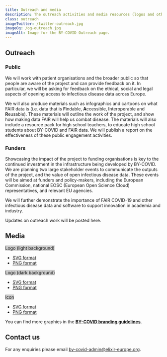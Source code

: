 ```yaml
---
title: Outreach and media
description: The outreach activities and media resources (logos and other visuals) of the BY-COVID project.
class: outreach
imageTwitter: /twitter-outreach.jpg
imageOg: /og-outreach.jpg
imageAlt: Image for the BY-COVID Outreach page.
---
```



<Container>
  <Row>
   <Col>

## Outreach

### Public

We will work with patient organisations and the broader public so that people are aware of the project and can provide feedback on it. In particular, we will be asking for feedback on the ethical, social and legal aspects of opening access to infectious disease data across Europe.

We will also produce materials such as infographics and cartoons on what FAIR data is (i.e. data that is **F**indable, **A**ccessible, **I**nteroperable and **R**eusable). These materials will outline the work of the project, and show how making data FAIR will help us combat disease. The materials will also include a resource pack for high school teachers, to educate high school students about BY-COVID and FAIR data. We will publish a report on the effectiveness of these public engagement activities.

<h3 class="mt-4">Funders</h3>

Showcasing the impact of the project to funding organisations is key to the continued investment in the infrastructure being developed by BY-COVID. We are planning two large stakeholder events to communicate the outputs of the project, and the value of open infectious disease data. These events will be aimed at funders and policy-makers, including the European Commission, national EOSC (European Open Science Cloud) representatives, and relevant EU agencies.

We will further demonstrate the importance of FAIR COVID-19 and other infectious disease data and software to support innovation in academia and industry.

<p class="fw-bold mt-4">Updates on outreach work will be posted here.</p>

## Media

<Container className="full-width">
  <Row>
    <Col className="align-items-stretch"  xs={12} sm={6} lg={4}>
      <Card className="mb-4">
      <Card.Img variant="top" src="/by-covid-logo-light-bg.svg" className="border p-4"  style="max-height: 115px;background: #ccc;"/>
        <Card.Body className="position-relative">
          <Card.Title as="h3" className="mt-0 fw-bold fs-5 lh-sm">Logo (light background)</Card.Title>
          <Card.Text className="mt-3">
            <ul className="mb-0">
           <li><a href="/by-covid-logo-light-bg.svg">SVG format</a></li>
           <li><a href="/by-covid-logo-light-bg.png">PNG format</a></li>
           </ul>
          </Card.Text>
        </Card.Body>
      </Card>
    </Col>
    <Col className="align-items-stretch"  xs={12} sm={6} lg={4}>
      <Card className="mb-4">
      <Card.Img variant="top" src="/by-covid-logo-dark-bg.svg" className="p-4"  style="max-height: 115px;background: #ccc;"/>
        <Card.Body className="position-relative">
          <Card.Title as="h3" className="mt-0 fw-bold fs-5 lh-sm">Logo (dark background)</Card.Title>
          <Card.Text className="mt-3">
            <ul className="mb-0">
           <li><a href="/by-covid-logo-dark-bg.svg">SVG format</a></li>
           <li><a href="/by-covid-logo-dark-bg.png">PNG format</a></li>
           </ul>
          </Card.Text>
        </Card.Body>
      </Card>
    </Col>
    <Col className="align-items-stretch"  xs={12} sm={6} lg={4}>
      <Card className="mb-4">
      <Card.Img variant="top" src="/by-covid-icon.svg" className="p-4 border" style="max-height: 115px;background: #ccc;" />
        <Card.Body className="position-relative">
          <Card.Title as="h3" className="mt-0 fw-bold fs-5 lh-sm">Icon</Card.Title>
          <Card.Text className="mt-3">
            <ul className="mb-0">
           <li><a href="/by-covid-icon.svg">SVG format</a></li>
           <li><a href="/by-covid-icon.png">PNG format</a></li>
           </ul>
          </Card.Text>
        </Card.Body>
      </Card>
    </Col>
  </Row>
</Container>

<p> You can find more graphics in the <a href=""><strong>BY-COVID branding guidelines</strong></a>.</p>

<span class="anchor" id="contact"></span>

## Contact us

For any enquiries please email by-covid-admin@elixir-europe.org.


   </Col>
  </Row>
</Container>
